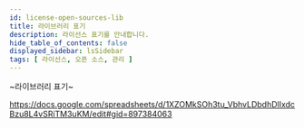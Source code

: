 ```yaml
---
id: license-open-sources-lib
title: 라이브러리 표기
description: 라이선스 표기를 안내합니다.
hide_table_of_contents: false
displayed_sidebar: lsSidebar
tags: [ 라이선스, 오픈 소스, 관리 ]
---
```


~라이브러리 표기~

https://docs.google.com/spreadsheets/d/1XZOMkSOh3tu_VbhvLDbdhDlIxdcBzu8L4vSRiTM3uKM/edit#gid=897384063